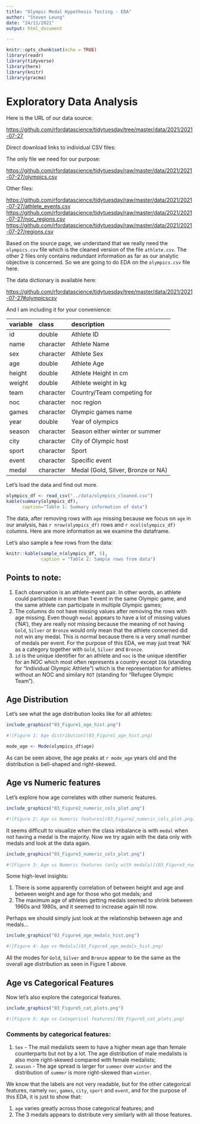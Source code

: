 ```yaml
---
title: "Olympic Medal Hypothesis Testing - EDA"
author: "Steven Leung"
date: "24/11/2021"
output: html_document

---
```


```r

knitr::opts_chunk$set(echo = TRUE)
library(readr)
library(tidyverse)
library(here)
library(knitr)
library(pracma)
```

# Exploratory Data Analysis

\label{sec:EDA}

Here is the URL of our data source:

<https://github.com/rfordatascience/tidytuesday/tree/master/data/2021/2021-07-27>

Direct download links to individual CSV files:

The only file we need for our purpose:

<https://github.com/rfordatascience/tidytuesday/raw/master/data/2021/2021-07-27/olympics.csv>

Other files:

<https://github.com/rfordatascience/tidytuesday/raw/master/data/2021/2021-07-27/athlete_events.csv> <https://github.com/rfordatascience/tidytuesday/raw/master/data/2021/2021-07-27/noc_regions.csv> <https://github.com/rfordatascience/tidytuesday/raw/master/data/2021/2021-07-27/regions.csv>

Based on the source page, we understand that we really need the `olympics.csv` file which is the cleaned version of the file `athlete.csv`. The other 2 files only contains redundant information as far as our analytic objective is concerned. So we are going to do EDA on the `olympics.csv` file here.

The data dictionary is available here:

<https://github.com/rfordatascience/tidytuesday/tree/master/data/2021/2021-07-27#olympicscsv>

And I am including it for your convenience:

| variable | class     | description                        |
|:---------|:----------|:-----------------------------------|
| id       | double    | Athlete ID                         |
| name     | character | Athlete Name                       |
| sex      | character | Athlete Sex                        |
| age      | double    | Athlete Age                        |
| height   | double    | Athlete Height in cm               |
| weight   | double    | Athlete weight in kg               |
| team     | character | Country/Team competing for         |
| noc      | character | noc region                         |
| games    | character | Olympic games name                 |
| year     | double    | Year of olympics                   |
| season   | character | Season either winter or summer     |
| city     | character | City of Olympic host               |
| sport    | character | Sport                              |
| event    | character | Specific event                     |
| medal    | character | Medal (Gold, Silver, Bronze or NA) |

Let's load the data and find out more.

```r
olympics_df <- read_csv("../data/olympics_cleaned.csv")
kable(summary(olympics_df),
      caption="Table 1: Summary information of data")
```

The data, after removing rows with `age` missing because we focus on `age` in our analysis, has `r nrow(olympics_df)` rows and `r ncol(olympics_df)` columns.  Here are more information as we examine the dataframe.

Let's also sample a few rows from the data:

```r
knitr::kable(sample_n(olympics_df, 5),
             caption = "Table 2: Sample rows from data")
```

## Points to note:

1. Each observation is an athlete-event pair.  In other words, an athlete could participate in more than 1 event in the same Olympic game, and the same athlete can participate in multiple Olympic games; 
2. The columns do not have missing values after removing the rows with age missing.  Even though `medal` appears to have a lot of missing values ('NA'), they are really not missing because the meaning of not having `Gold`, `Silver` or `Bronze` would only mean that the athlete concerned did not win any medal.  This is normal because there is a very small number of medals per event.  For the purpose of this EDA, we may just treat 'NA' as a category together with `Gold`, `Silver` and `Bronze`.
3. `id` is the unique identifier for an athlete and `noc` is the unique identifier for an NOC which most often represents a country except `IOA` (standing for "Individual Olympic Athlete") which is the representation for athletes without an NOC and similary `ROT` (standing for "Refugee Olympic Team").

## Age Distribution

Let's see what the age distribution looks like for all athletes:

```r
include_graphics("03_Figure1_age_hist.png")

#![Figure 1: Age distribution](03_Figure1_age_hist.png)
```

```r
mode_age <- Mode(olympics_df$age)
```

As can be seen above, the age peaks at `r mode_age` years old and the distribution is bell-shaped and right-skewed.

## Age vs Numeric features

Let's explore how age correlates with other numeric features.


```r
include_graphics("03_Figure2_numeric_cols_plot.png")

#![Figure 2: Age vs Numeric features](03_Figure2_numeric_cols_plot.png)
```

It seems difficult to visualize when the class imbalance is with `medal` when not having a medal is the majority.  Now we try again with the data only with medals and look at the data again.

```r
include_graphics("03_Figure3_numeric_cols_plot.png")

#![Figure 3: Age vs Numeric features (only with medals)](03_Figure3_numeric_cols_plot.png)
```

Some high-level insights:

1. There is some apparently correlation of between height and age and between weight and age for those who got medals; and
2. The maximum age of athletes getting medals seemed to shrink between 1960s and 1980s, and it seemed to increase again till now.

Perhaps we should simply just look at the relationship between age and medals...

```r
include_graphics("03_Figure4_age_medals_hist.png")

#![Figure 4: Age vs Medals](03_Figure4_age_medals_hist.png)
```

All the modes for `Gold`, `Silver` and `Bronze` appear to be the same as the overall age distribution as seen in Figure 1 above.

## Age vs Categorical Features

Now let's also explore the categorical features.

```r
include_graphics("03_Figure5_cat_plots.png")

#![Figure 5: Age vs Categorical features](03_Figure5_cat_plots.png)
```

### Comments by categorical features:

1. `Sex` - The mail medalists seem to have a higher mean age than female counterparts but not by a lot.  The age distribution of male medalists is also more right-skewed compared with female medalists;
2. `season` - The age spread is larger for `summer` over `winter` and the distribution of `summer` is more right-skewed than `winter`.

We know that the labels are not very readable, but for the other categorical features, namely `noc`, `games`, `city`, `sport` and `event`, and for the purpose of this EDA, it is just to show that:

1. `age` varies greatly across those categorical features; and
2. The 3 medals appears to distribute very similarly with all those features.
